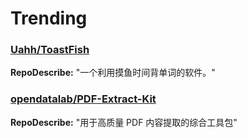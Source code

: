 
# Trending

### [Uahh/ToastFish](https://github.com/Uahh/ToastFish)
**RepoDescribe:** "一个利用摸鱼时间背单词的软件。"
  

### [opendatalab/PDF-Extract-Kit](https://github.com/opendatalab/PDF-Extract-Kit)
**RepoDescribe:** "用于高质量 PDF 内容提取的综合工具包"
  
